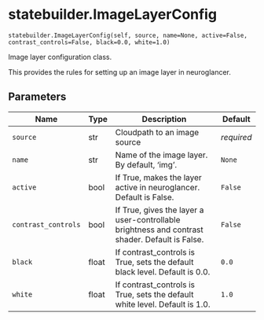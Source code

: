 # statebuilder.ImageLayerConfig { #nglui.statebuilder.ImageLayerConfig }

`statebuilder.ImageLayerConfig(self, source, name=None, active=False, contrast_controls=False, black=0.0, white=1.0)`

Image layer configuration class.

This provides the rules for setting up an image layer in neuroglancer.

## Parameters

| Name                | Type   | Description                                                                                    | Default    |
|---------------------|--------|------------------------------------------------------------------------------------------------|------------|
| `source`            | str    | Cloudpath to an image source                                                                   | _required_ |
| `name`              | str    | Name of the image layer. By default, 'img'.                                                    | `None`     |
| `active`            | bool   | If True, makes the layer active in neuroglancer. Default is False.                             | `False`    |
| `contrast_controls` | bool   | If True, gives the layer a user-controllable brightness and contrast shader. Default is False. | `False`    |
| `black`             | float  | If contrast_controls is True, sets the default black level. Default is 0.0.                    | `0.0`      |
| `white`             | float  | If contrast_controls is True, sets the default white level. Default is 1.0.                    | `1.0`      |